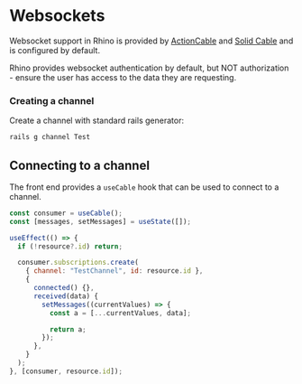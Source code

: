 # Websockets

Websocket support in Rhino is provided by [ActionCable](https://guides.rubyonrails.org/action_cable_overview.html) and [Solid Cable](https://github.com/rails/solid_cable) and is configured by default.

Rhino provides websocket authentication by default, but NOT authorization - ensure the user has access to the data they are requesting.

### Creating a channel

Create a channel with standard rails generator:

```bash
rails g channel Test
```

## Connecting to a channel

The front end provides a `useCable` hook that can be used to connect to a channel.

```jsx
const consumer = useCable();
const [messages, setMessages] = useState([]);

useEffect(() => {
  if (!resource?.id) return;

  consumer.subscriptions.create(
    { channel: "TestChannel", id: resource.id },
    {
      connected() {},
      received(data) {
        setMessages((currentValues) => {
          const a = [...currentValues, data];

          return a;
        });
      },
    }
  );
}, [consumer, resource.id]);
```
